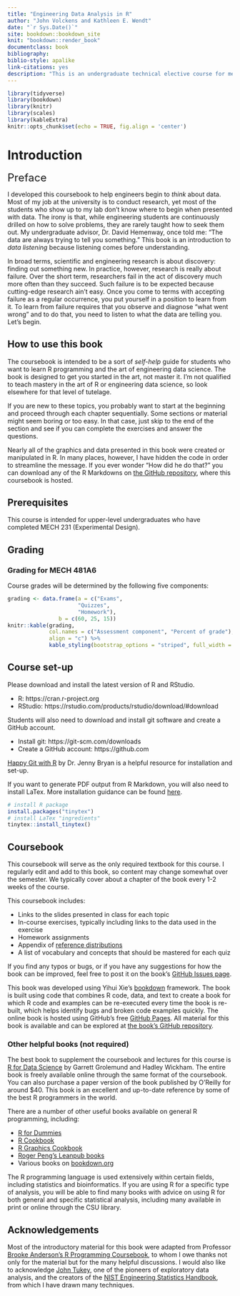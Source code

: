 ```yaml
--- 
title: "Engineering Data Analysis in R"
author: "John Volckens and Kathleen E. Wendt"
date: "`r Sys.Date()`"
site: bookdown::bookdown_site
knit: "bookdown::render_book"
documentclass: book
bibliography: 
biblio-style: apalike
link-citations: yes
description: "This is an undergraduate technical elective course for mechanical engineers who wish to lean about data analysis using the R programming language."
---
```

```r
library(tidyverse)
library(bookdown)
library(knitr)
library(scales)
library(kableExtra)
knitr::opts_chunk$set(echo = TRUE, fig.align = 'center')
```

# Introduction {#intro}
 <font size="5"> Preface </font>

I developed this coursebook to help engineers begin to *think* about data.  Most of my job at the university is to conduct research, yet most of the students who show up to my lab don't know where to begin when presented with data. The irony is that, while engineering students are continuously drilled on how to solve problems, they are rarely taught how to seek them out. My undergraduate advisor, Dr. David Hemenway, once told me: "The data are always trying to tell you something."  This book is an introduction to *data listening* because listening comes before understanding.

In broad terms, scientific and engineering research is about discovery: finding out something new. In practice, however, research is really about failure. Over the short term, researchers fail in the act of discovery much more often than they succeed. Such failure is to be expected because cutting-edge research ain't easy. Once you come to terms with accepting failure as a regular occurrence, you put yourself in a position to learn from it. To learn from failure requires that you observe and diagnose "what went wrong" and to do that, you need to listen to what the data are telling you. Let's begin.

## How to use this book

The coursebook is intended to be a sort of *self-help* guide for students who want to learn R programming and the art of engineering data science. The book is designed to get you started in the art, not master it. I'm not qualified to teach mastery in the art of R or engineering data science, so look elsewhere for that level of tutelage.

If you are new to these topics, you probably want to start at the beginning and proceed through each chapter sequentially. Some sections or material might seem boring or too easy. In that case, just skip to the end of the section and see if you can complete the exercises and answer the questions.

Nearly all of the graphics and data presented in this book were created or manipulated in R. In many places, however, I have hidden the code in order to streamline the message. If you ever wonder "How did he do that?" you can download any of the R Markdowns on [the GitHub repository](https://github.com/SmogDr/edar_coursebook/), where this coursebook is hosted. 

## Prerequisites

This course is intended for upper-level undergraduates who have completed MECH 231 (Experimental Design).

## Grading

### Grading for MECH 481A6

Course grades will be determined by the following five components:

```r
grading <- data.frame(a = c("Exams",
                      "Quizzes",
                      "Homework"),
                b = c(60, 25, 15))
knitr::kable(grading, 
             col.names = c("Assessment component", "Percent of grade"), 
             align = "c") %>%
             kable_styling(bootstrap_options = "striped", full_width = F)
```

## Course set-up

Please download and install the latest version of R and RStudio. 

- R: https://cran.r-project.org 
- RStudio: https://rstudio.com/products/rstudio/download/#download

Students will also need to download and install git software and create a GitHub account.

- Install git: https://git-scm.com/downloads 
- Create a GitHub account: https://github.com 

[Happy Git with R](https://happygitwithr.com/) by Dr. Jenny Bryan is a helpful resource for installation and set-up.

If you want to generate PDF output from R Markdown, you will also need to install LaTex. More installation guidance can be found [here](https://bookdown.org/yihui/rmarkdown/installation.html). 

```r
# install R package
install.packages("tinytex")
# install LaTex "ingredients"
tinytex::install_tinytex()
```

## Coursebook

This coursebook will serve as the only required textbook for this course. I regularly edit and add to this book, so content may change somewhat over the semester. We typically cover about a chapter of the book every 1-2 weeks of the course.

This coursebook includes: 

- Links to the slides presented in class for each topic
- In-course exercises, typically including links to the data used in the exercise
- Homework assignments
- Appendix of [reference distributions](#dist)
- A list of vocabulary and concepts that should be mastered for each quiz

If you find any typos or bugs, or if you have any suggestions for how the book
can be improved, feel free to post it on the book's [GitHub Issues
page](https://github.com/SmogDr/edar_coursebook/issues).

This book was developed using Yihui Xie's [bookdown](https://bookdown.org) framework. The book is built using code that combines R code, data, and text to create a book for which R code and examples can be re-executed every time the book is re-built, which helps identify bugs and broken code examples quickly. The online book is hosted using GitHub's free [GitHub Pages](https://pages.github.com). All material for this book is
available and can be explored at [the book's GitHub
repository](https://github.com/SmogDr/edar_coursebook).

### Other helpful books (not required)

The best book to supplement the coursebook and lectures for this course is [R
for Data Science](http://r4ds.had.co.nz) by Garrett Grolemund and Hadley
Wickham. The entire book is freely available online through the same format of
the coursebook. You can also purchase a paper version of the book published by
O'Reilly for around $40. This book is an excellent and up-to-date reference by some of the best R programmers in the world.

There are a number of other useful books available on general R programming, including:

- [R for Dummies](https://colostate-primo.hosted.exlibrisgroup.com/primo-explore/fulldisplay?docid=01COLSU_ALMA51267598310003361&context=L&vid=01COLSU&lang=en_US&search_scope=Everything&adaptor=Local%20Search%20Engine&tab=default_tab&query=any,contains,r%20for%20dummies&sortby=rank&offset=0)
- [R Cookbook](https://colostate-primo.hosted.exlibrisgroup.com/primo-explore/fulldisplay?docid=01COLSU_ALMA21203304500003361&context=L&vid=01COLSU&lang=en_US&search_scope=Everything&adaptor=Local%20Search%20Engine&tab=default_tab&query=any,contains,r%20cookbook&sortby=rank&offset=0)
- [R Graphics Cookbook](http://www.amazon.com/R-Graphics-Cookbook-Winston-Chang/dp/1449316956/ref=sr_1_1?ie=UTF8&qid=1440997472&sr=8-1&keywords=r+graphics+cookbook)
- [Roger Peng's Leanpub books](https://leanpub.com/u/rdpeng)
- Various books on [bookdown.org](www.bookdown.org)

The R programming language is used extensively within certain fields, including
statistics and bioinformatics. If you are using R for a specific type of
analysis, you will be able to find many books with advice on using R for both
general and specific statistical analysis, including many available in print or
online through the CSU library.

## Acknowledgements

Most of the introductory material for this book were adapted from Professor [Brooke Anderson's R Programming Coursebook](https://geanders.github.io/RProgrammingForResearch/), to whom I owe thanks not only for the material but for the many helpful discussions. I would also like to acknowledge [John Tukey](http://rsbm.royalsocietypublishing.org/content/49/537.full.pdf+html), one of the pioneers of exploratory data analysis, and the creators of the [NIST Engineering Statistics Handbook](https://doi.org/10.18434/M32189), from which I have drawn many techniques. 
